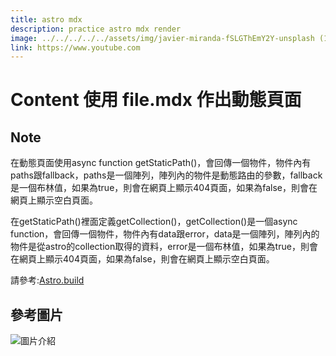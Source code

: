 ```yaml
---
title: astro mdx
description: practice astro mdx render
image: ../../../../../assets/img/javier-miranda-fSLGThEmY2Y-unsplash (1).jpg
link: https://www.youtube.com
---
```



# Content 使用 file.mdx 作出動態頁面

## Note

在動態頁面使用async function getStaticPath()，會回傳一個物件，物件內有paths跟fallback，paths是一個陣列，陣列內的物件是動態路由的參數，fallback是一個布林值，如果為true，則會在網頁上顯示404頁面，如果為false，則會在網頁上顯示空白頁面。

在getStaticPath()裡面定義getCollection()，getCollection()是一個async function，會回傳一個物件，物件內有data跟error，data是一個陣列，陣列內的物件是從astro的collection取得的資料，error是一個布林值，如果為true，則會在網頁上顯示404頁面，如果為false，則會在網頁上顯示空白頁面。

請參考:[Astro.build](https://docs.astro.build/en/guides/content-collections/)

## 參考圖片

![圖片介紹](./img/getCollection回傳.png)

